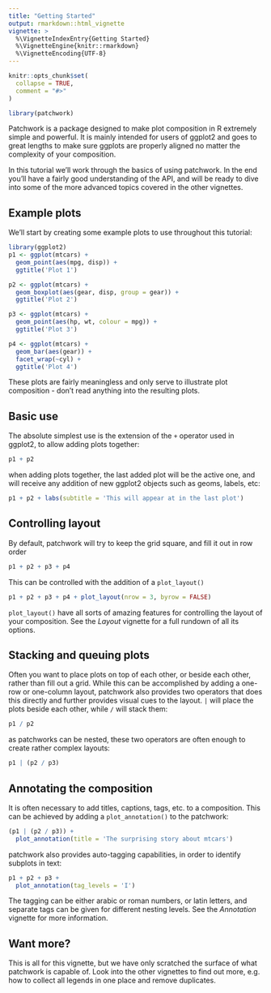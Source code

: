 ```yaml
---
title: "Getting Started"
output: rmarkdown::html_vignette
vignette: >
  %\VignetteIndexEntry{Getting Started}
  %\VignetteEngine{knitr::rmarkdown}
  %\VignetteEncoding{UTF-8}
---
```


```r
knitr::opts_chunk$set(
  collapse = TRUE,
  comment = "#>"
)
```

```r
library(patchwork)
```

Patchwork is a package designed to make plot composition in R extremely simple
and powerful. It is mainly intended for users of ggplot2 and goes to great
lengths to make sure ggplots are properly aligned no matter the complexity of
your composition.

In this tutorial we'll work through the basics of using patchwork. In the end
you'll have a fairly good understanding of the API, and will be ready to dive
into some of the more advanced topics covered in the other vignettes.

## Example plots
We'll start by creating some example plots to use throughout this tutorial:

```r
library(ggplot2)
p1 <- ggplot(mtcars) + 
  geom_point(aes(mpg, disp)) + 
  ggtitle('Plot 1')

p2 <- ggplot(mtcars) + 
  geom_boxplot(aes(gear, disp, group = gear)) + 
  ggtitle('Plot 2')

p3 <- ggplot(mtcars) + 
  geom_point(aes(hp, wt, colour = mpg)) + 
  ggtitle('Plot 3')

p4 <- ggplot(mtcars) + 
  geom_bar(aes(gear)) + 
  facet_wrap(~cyl) + 
  ggtitle('Plot 4')
```

These plots are fairly meaningless and only serve to illustrate plot 
composition - don't read anything into the resulting plots.

## Basic use
The absolute simplest use is the extension of the `+` operator used in ggplot2,
to allow adding plots together:

```r
p1 + p2
```

when adding plots together, the last added plot will be the active one, and will
receive any addition of new ggplot2 objects such as geoms, labels, etc:

```r
p1 + p2 + labs(subtitle = 'This will appear at in the last plot')
```

## Controlling layout
By default, patchwork will try to keep the grid square, and fill it out in row
order

```r
p1 + p2 + p3 + p4
```

This can be controlled with the addition of a `plot_layout()`

```r
p1 + p2 + p3 + p4 + plot_layout(nrow = 3, byrow = FALSE)
```

`plot_layout()` have all sorts of amazing features for controlling the layout of
your composition. See the *Layout* vignette for a full rundown of all its 
options.

## Stacking and queuing plots
Often you want to place plots on top of each other, or beside each other, rather
than fill out a grid. While this can be accomplished by adding a one-row or 
one-column layout, patchwork also provides two operators that does this directly
and further provides visual cues to the layout. `|` will place the plots beside
each other, while `/` will stack them:

```r
p1 / p2
```

as patchworks can be nested, these two operators are often enough to create 
rather complex layouts:

```r
p1 | (p2 / p3)
```

## Annotating the composition
It is often necessary to add titles, captions, tags, etc. to a composition. This
can be achieved by adding a `plot_annotation()` to the patchwork:

```r
(p1 | (p2 / p3)) + 
  plot_annotation(title = 'The surprising story about mtcars')
```

patchwork also provides auto-tagging capabilities, in order to identify subplots
in text:

```r
p1 + p2 + p3 + 
  plot_annotation(tag_levels = 'I')
```

The tagging can be either arabic or roman numbers, or latin letters, and 
separate tags can be given for different nesting levels. See the *Annotation* 
vignette for more information.

## Want more?
This is all for this vignette, but we have only scratched the surface of what
patchwork is capable of. Look into the other vignettes to find out more, e.g.
how to collect all legends in one place and remove duplicates. 
